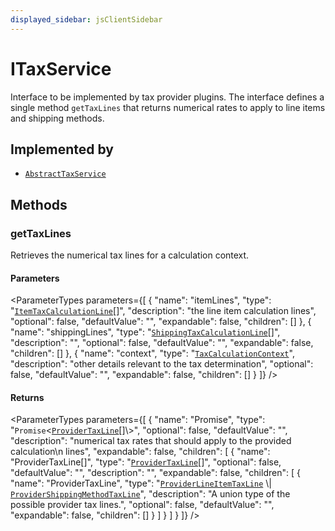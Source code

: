 ```yaml
---
displayed_sidebar: jsClientSidebar
---
```



# ITaxService

Interface to be implemented by tax provider plugins. The interface defines a
single method `getTaxLines` that returns numerical rates to apply to line
items and shipping methods.

## Implemented by

- [`AbstractTaxService`](../classes/internal.internal.AbstractTaxService.mdx)

## Methods

### getTaxLines

Retrieves the numerical tax lines for a calculation context.

#### Parameters

<ParameterTypes parameters={[
  {
    "name": "itemLines",
    "type": "[`ItemTaxCalculationLine`](../modules/internal.internal.mdx#itemtaxcalculationline)[]",
    "description": "the line item calculation lines",
    "optional": false,
    "defaultValue": "",
    "expandable": false,
    "children": []
  },
  {
    "name": "shippingLines",
    "type": "[`ShippingTaxCalculationLine`](../modules/internal.internal.mdx#shippingtaxcalculationline)[]",
    "description": "",
    "optional": false,
    "defaultValue": "",
    "expandable": false,
    "children": []
  },
  {
    "name": "context",
    "type": "[`TaxCalculationContext`](../modules/internal.internal.mdx#taxcalculationcontext)",
    "description": "other details relevant to the tax determination",
    "optional": false,
    "defaultValue": "",
    "expandable": false,
    "children": []
  }
]} />

#### Returns

<ParameterTypes parameters={[
  {
    "name": "Promise",
    "type": "`Promise`<[`ProviderTaxLine`](../../modules/internal.mdx#providertaxline)[]\\>",
    "optional": false,
    "defaultValue": "",
    "description": "numerical tax rates that should apply to the provided calculation\n  lines",
    "expandable": false,
    "children": [
      {
        "name": "ProviderTaxLine[]",
        "type": "[`ProviderTaxLine`](../../modules/internal.mdx#providertaxline)[]",
        "optional": false,
        "defaultValue": "",
        "description": "",
        "expandable": false,
        "children": [
          {
            "name": "ProviderTaxLine",
            "type": "[`ProviderLineItemTaxLine`](../../modules/internal.mdx#providerlineitemtaxline) \\| [`ProviderShippingMethodTaxLine`](../../modules/internal.mdx#providershippingmethodtaxline)",
            "description": "A union type of the possible provider tax lines.",
            "optional": false,
            "defaultValue": "",
            "expandable": false,
            "children": []
          }
        ]
      }
    ]
  }
]} />
